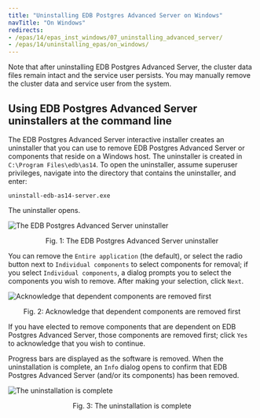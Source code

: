 ```yaml
---
title: "Uninstalling EDB Postgres Advanced Server on Windows"
navTitle: "On Windows"
redirects:
- /epas/14/epas_inst_windows/07_uninstalling_advanced_server/
- /epas/14/uninstalling_epas/on_windows/
---
```


Note that after uninstalling EDB Postgres Advanced Server, the cluster data files remain intact and the service user persists. You may manually remove the cluster data and service user from the system.

## Using EDB Postgres Advanced Server uninstallers at the command line

The EDB Postgres Advanced Server interactive installer creates an uninstaller that you can use to remove EDB Postgres Advanced Server or components that reside on a Windows host. The uninstaller is created in `C:\Program Files\edb\as14`. To open the uninstaller, assume superuser privileges, navigate into the directory that contains the uninstaller, and enter:

```text
uninstall-edb-as14-server.exe
```

The uninstaller opens.

![The EDB Postgres Advanced Server uninstaller](images/advanced_server_uninstaller.png)

<div style="text-align: center"> Fig. 1: The EDB Postgres Advanced Server uninstaller </div>

You can remove the `Entire application` (the default), or select the radio button next to `Individual components` to select components for removal; if you select `Individual components`, a dialog prompts you to select the components you wish to remove. After making your selection, click `Next`.

![Acknowledge that dependent components are removed first](images/acknowledging_components_removed.png)

<div style="text-align: center"> Fig. 2: Acknowledge that dependent components are removed first </div>

If you have elected to remove components that are dependent on EDB Postgres Advanced Server, those components are removed first; click `Yes` to acknowledge that you wish to continue.

Progress bars are displayed as the software is removed. When the uninstallation is complete, an `Info` dialog opens to confirm that EDB Postgres Advanced Server (and/or its components) has been removed.

![The uninstallation is complete](images/uninstallation_complete.png)

<div style="text-align: center"> Fig. 3: The uninstallation is complete </div>


